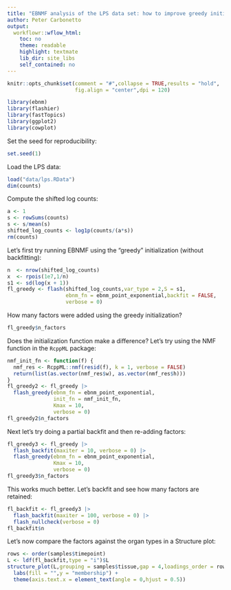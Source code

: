 ```yaml
---
title: "EBNMF analysis of the LPS data set: how to improve greedy initialization"
author: Peter Carbonetto
output:
  workflowr::wflow_html:
    toc: no
    theme: readable
    highlight: textmate
    lib_dir: site_libs
    self_contained: no
---
```


```r
knitr::opts_chunk$set(comment = "#",collapse = TRUE,results = "hold",
                      fig.align = "center",dpi = 120)
```

```r
library(ebnm)
library(flashier)
library(fastTopics)
library(ggplot2)
library(cowplot)
```

Set the seed for reproducibility:

```r
set.seed(1)
```

Load the LPS data:

```r
load("data/lps.RData")
dim(counts)
```

Compute the shifted log counts:

```r
a <- 1
s <- rowSums(counts)
s <- s/mean(s)
shifted_log_counts <- log1p(counts/(a*s))
rm(counts)
```

Let's first try running EBNMF using the "greedy" initialization (without backfitting):

```r
n  <- nrow(shifted_log_counts)
x  <- rpois(1e7,1/n)
s1 <- sd(log(x + 1))
fl_greedy <- flash(shifted_log_counts,var_type = 2,S = s1,
                   ebnm_fn = ebnm_point_exponential,backfit = FALSE,
                   verbose = 0)
```

How many factors were added using the greedy initialization?

```r
fl_greedy$n_factors
```

Does the initialization function make a difference? Let's try using the NMF function in the `RcppML` package:

```r
nmf_init_fn <- function(f) {
  nmf_res <- RcppML::nmf(resid(f), k = 1, verbose = FALSE)
  return(list(as.vector(nmf_res$w), as.vector(nmf_res$h)))
}
fl_greedy2 <- fl_greedy |>
  flash_greedy(ebnm_fn = ebnm_point_exponential,
               init_fn = nmf_init_fn,
               Kmax = 10,
               verbose = 0)
fl_greedy2$n_factors
```

Next let's try doing a partial backfit and then re-adding factors:

```r
fl_greedy3 <- fl_greedy |>
  flash_backfit(maxiter = 10, verbose = 0) |>
  flash_greedy(ebnm_fn = ebnm_point_exponential,
               Kmax = 10,
               verbose = 0)
fl_greedy3$n_factors
```

This works much better. Let's backfit and see how many factors are retained:

```r
fl_backfit <- fl_greedy3 |>
  flash_backfit(maxiter = 100, verbose = 0) |> 
  flash_nullcheck(verbose = 0)
fl_backfit$n
```


Let's now compare the factors against the organ types in a Structure
plot:

```r
rows <- order(samples$timepoint)
L <- ldf(fl_backfit,type = "i")$L
structure_plot(L,grouping = samples$tissue,gap = 4,loadings_order = rows) +
  labs(fill = "",y = "membership") +
  theme(axis.text.x = element_text(angle = 0,hjust = 0.5))
```
